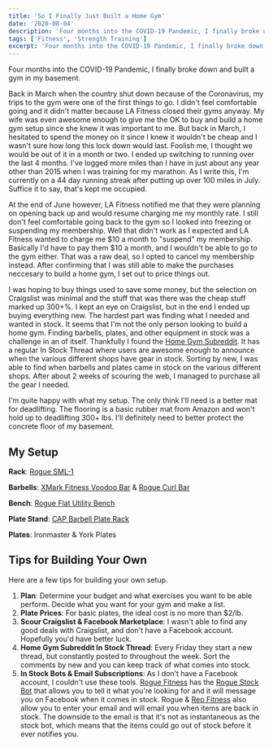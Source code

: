 ```yaml
---
title: 'So I Finally Just Built a Home Gym'
date: '2020-08-04'
description: 'Four months into the COVID-19 Pandemic, I finally broke down and built a gym in my basement.'
tags: ['Fitness', 'Strength Training']
excerpt: 'Four months into the COVID-19 Pandemic, I finally broke down and built a gym in my basement.'
---
```


Four months into the COVID-19 Pandemic, I finally broke down and built a gym in my basement.

Back in March when the country shut down because of the Coronavirus, my trips to the gym were one of the first things to go. I didn't feel comfortable going and it didn't matter because LA Fitness closed their gyms anyway. My wife was even awesome enough to give me the OK to buy and build a home gym setup since she knew it was important to me. But back in March, I hesitated to spend the money on it since I knew it wouldn't be cheap and I wasn't sure how long this lock down would last. Foolish me, I thought we would be out of it in a month or two. I ended up switching to running over the last 4 months. I've logged more miles than I have in just about any year other than 2015 when I was training for my marathon. As I write this, I'm currently on a 44 day running streak after putting up over 100 miles in July. Suffice it to say, that's kept me occupied.

At the end of June however, LA Fitness notified me that they were planning on opening back up and would resume charging me my monthly rate. I still don't feel comfortable going back to the gym so I looked into freezing or suspending my membership. Well that didn't work as I expected and LA Fitness wanted to charge me $10 a month to "suspend" my membership. Basically I'd have to pay them $10 a month, and I wouldn't be able to go to the gym either. That was a raw deal, so I opted to cancel my membership instead. After confirming that I was still able to make the purchases neccesary to build a home gym, I set out to price things out.

I was hoping to buy things used to save some money, but the selection on Craigslist was minimal and the stuff that was there was the cheap stuff marked up 300+%. I kept an eye on Craigslist, but in the end I ended up buying everything new. The hardest part was finding what I needed and wanted in stock. It seems that I'm not the only person looking to build a home gym. Finding barbells, plates, and other equipment in stock was a challenge in an of itself. Thankfully I found the [Home Gym Subreddit](https://www.reddit.com/r/homegym). It has a regular In Stock Thread where users are awesome enough to announce when the various different shops have gear in stock. Sorting by new, I was able to find when barbells and plates came in stock on the various different shops. After about 2 weeks of scouring the web, I managed to purchase all the gear I needed.

I'm quite happy with what my setup. The only think I'll need is a better mat for deadlifting. The flooring is a basic rubber mat from Amazon and won't hold up to deadlifting 300+ lbs. I'll definitely need to better protect the concrete floor of my basement.

## My Setup

<PostImage
    src="/images/posts/2020-08-04-so-i-finally-built-a-home-gym/homegym.jpg"
    alt="My Home Gym Setup"
    width={1140}
    height={1920}
    shadowed
    centered
/>

**Rack**: [Rogue SML-1](https://www.roguefitness.com/sml-1-rogue-70-monster-lite-squat-stand)

**Barbells**: [XMark Fitness Voodoo Bar](https://www.xmarkfitness.com/voodoo-commercial-7-olympic-bar/) & [Rogue Curl Bar](https://www.roguefitness.com/rogue-curl-bar)

**Bench**: [Rogue Flat Utility Bench](https://www.roguefitness.com/rogue-flat-utility-bench)

**Plate Stand**: [CAP Barbell Plate Rack](https://www.amazon.com/CAP-Barbell-Olympic-2-Inch-Plate/dp/B0013SZC8S)

**Plates**: Ironmaster & York Plates

## Tips for Building Your Own

Here are a few tips for building your own setup.

1. **Plan**: Determine your budget and what exercises you want to be able perform. Decide what you want for your gym and make a list.
2. **Plate Prices**: For basic plates, the ideal cost is no more than \$2/lb.
3. **Scour Craigslist & Facebook Marketplace**: I wasn't able to find any good deals with Craigslist, and don't have a Facebook account. Hopefully you'd have better luck.
4. **Home Gym Subreddit In Stock Thread**: Every Friday they start a new thread, but constantly posted to throughout the week. Sort the comments by new and you can keep track of what comes into stock.
5. **In Stock Bots & Email Subscriptions**: As I don't have a Facebook account, I couldn't use these tools. [Rogue Fitness](https://www.roguefitness) has the [Rogue Stock Bot](https://roguestockbot.com/) that allows you to tell it what you're looking for and it will message you on Facebook when it comes in stock. Rogue & [Rep Fitness](https://www.repfitness.com/) also allow you to enter your email and will email you when items are back in stock. The downside to the email is that it's not as instantaneous as the stock bot, which means that the items could go out of stock before it ever notifies you.
